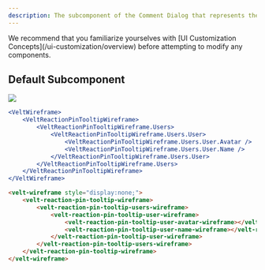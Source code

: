 ```yaml
---
description: The subcomponent of the Comment Dialog that represents the tooltip that appears when a User hovers over a Reaction
---
```


<Note>
We recommend that you familiarize yourselves with [UI Customization Concepts](/ui-customization/overview) before attempting to modify any components.
</Note>


## Default Subcomponent

![](/images/customization/reaction-tooltip-customization.png)

<RequestExample>

```jsx React / Next.js
<VeltWireframe>
    <VeltReactionPinTooltipWireframe>
        <VeltReactionPinTooltipWireframe.Users>
            <VeltReactionPinTooltipWireframe.Users.User>
                <VeltReactionPinTooltipWireframe.Users.User.Avatar />
                <VeltReactionPinTooltipWireframe.Users.User.Name />
            </VeltReactionPinTooltipWireframe.Users.User>
        </VeltReactionPinTooltipWireframe.Users>
    </VeltReactionPinTooltipWireframe>
</VeltWireframe>
```


```HTML HTML 
<velt-wireframe style="display:none;">
    <velt-reaction-pin-tooltip-wireframe>
        <velt-reaction-pin-tooltip-users-wireframe>
            <velt-reaction-pin-tooltip-user-wireframe>
                <velt-reaction-pin-tooltip-user-avatar-wireframe></velt-reaction-pin-tooltip-user-avatar-wireframe>
                <velt-reaction-pin-tooltip-user-name-wireframe></velt-reaction-pin-tooltip-user-name-wireframe>
            </velt-reaction-pin-tooltip-user-wireframe>
        </velt-reaction-pin-tooltip-users-wireframe>
    </velt-reaction-pin-tooltip-wireframe>
</velt-wireframe>
```

</RequestExample>

